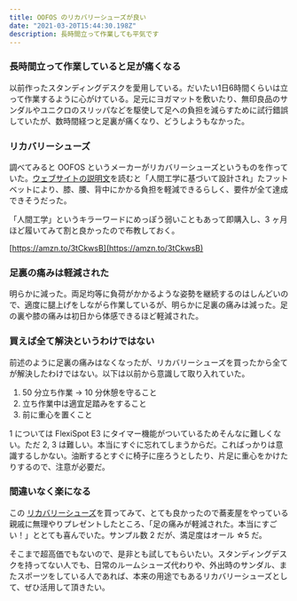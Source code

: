 ```yaml
---
title: OOFOS のリカバリーシューズが良い
date: "2021-03-20T15:44:30.198Z"
description: 長時間立って作業しても平気です
---
```


### 長時間立って作業していると足が痛くなる

以前作ったスタンディングデスクを愛用している。だいたい1日6時間くらいは立って作業するように心がけている。足元にヨガマットを敷いたり、無印良品のサンダルやユニクロのスリッパなどを駆使して足への負担を減らすために試行錯誤していたが、数時間経つと足裏が痛くなり、どうしようもなかった。

### リカバリーシューズ

調べてみると OOFOS というメーカーがリカバリーシューズというものを作っていた。[ウェブサイトの説明文](https://www.oofos.jp/why_oofos.html)を読むと「人間工学に基づいて設計され」たフットベットにより、膝、腰、背中にかかる負担を軽減できるらしく、要件が全て達成できそうだった。

「人間工学」というキラーワードにめっぽう弱いこともあって即購入し、3 ヶ月ほど履いてみて割と良かったので布教しておく。

[https://amzn.to/3tCkwsB](https://amzn.to/3tCkwsB)

### 足裏の痛みは軽減された

明らかに減った。両足均等に負荷がかかるような姿勢を継続するのはしんどいので、適度に腿上げをしながら作業しているが、明らかに足裏の痛みは減った。足の裏や膝の痛みは初日から体感できるほど軽減された。

### 買えば全て解決というわけではない

前述のように足裏の痛みはなくなったが、リカバリーシューズを買ったから全てが解決したわけではない。以下は以前から意識して取り入れていた。

1.  50 分立ち作業 → 10 分休憩を守ること
2.  立ち作業中は適宜足踏みをすること
3.  前に重心を置くこと

1 については FlexiSpot E3 にタイマー機能がついているためそんなに難しくない。ただ 2, 3 は難しい。本当にすぐに忘れてしまうからだ。こればっかりは意識するしかない。油断するとすぐに椅子に座ろうとしたり、片足に重心をかけたりするので、注意が必要だ。

### 間違いなく楽になる

この [リカバリーシューズ](https://amzn.to/3tCkwsB)を買ってみて、とても良かったので蕎麦屋をやっている親戚に無理やりプレゼントしたところ、「足の痛みが軽減された。本当にすごい！」ととても喜んでいた。サンプル数 2 だが、満足度はオール ☆5 だ。

そこまで超高価でもないので、是非とも試してもらいたい。スタンディングデスクを持ってない人でも、日常のルームシューズ代わりや、外出時のサンダル、またスポーツをしている人であれば、本来の用途でもあるリカバリーシューズとして、ぜひ活用して頂きたい。
